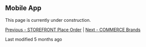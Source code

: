 ## Mobile App

This page is currently under construction.

[Previous - STOREFRONT Place Order](#) | [Next - COMMERCE Brands](#)

Last modified 5 months ago
